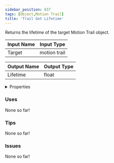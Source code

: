 ```yaml
---
sidebar_position: 837
tags: [Object,Motion Trail]
title: 'Trail Get Lifetime'
---
```


Returns the lifetime of the target Motion Trail object.



<DocusaurusSvg />

| Input Name | Input Type |
|-----------|-----------|
| Target | motion trail |

| Output Name | Output Type |
|-----------|-----------|
| Lifetime | float |


<details>
  <summary>Properties</summary>
  <div>
    <div>
    <table>
      <thead>
        <tr>
          <th>Is beta required?</th>
          <th>No</th>
        </tr>
        <tr>
          <th>Is this chip a trolling risk?</th>
          <th>No</th>
        </tr>
        <tr>
          <th>Is this chip a role assignment risk?</th>
          <th>No</th>
        </tr>
        <tr>
          <th>Chip UUID</th>
          <th>0f069b0b-6f70-4386-9c7f-1343661e8df6</th>
        </tr>
        <tr>
          <th>Room availability</th>
          <th>Available everywhere</th>
        </tr>
      </thead>
    </table>
    </div>
  </div>
</details>

### Uses

None so far!

### Tips

None so far!

### Issues

None so far!